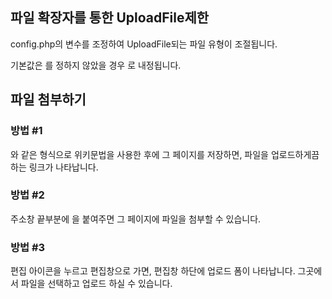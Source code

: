 == 파일 확장자를 통한 UploadFile제한 ==
config.php의 {{{$pds_allowed}}}변수를 조정하여 UploadFile되는 파일 유형이 조절됩니다.

기본값은 {{{$pds_allowed}}}를 정하지 않았을 경우 {{{'png|jpg|jpeg|gif|mp3|zip|tgz|gz|txt|css|exe|hwp'}}}로 내정됩니다.

== 파일 첨부하기 ==
=== 방법 #1 ===
{{{attachment:foobar.exe}}} 와 같은 형식으로 위키문법을 사용한 후에 그 페이지를 저장하면, 파일을 업로드하게끔 하는 링크가 나타납니다.

=== 방법 #2 ===
주소창 끝부분에 {{{?action=uploadfile}}}을 붙여주면 그 페이지에 파일을 첨부할 수 있습니다.

=== 방법 #3 ===
편집 아이콘을 누르고 편집창으로 가면, 편집창 하단에 업로드 폼이 나타납니다. 그곳에서 파일을 선택하고 업로드 하실 수 있습니다.
